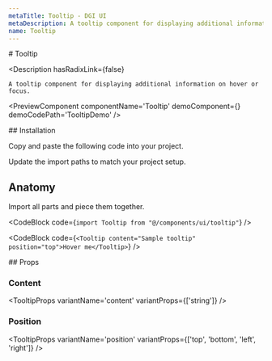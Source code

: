 ```yaml
---
metaTitle: Tooltip - DGI UI
metaDescription: A tooltip component for displaying additional information on hover or focus.
name: Tooltip
---
```


<FlexGroup>
  # Tooltip

  <Description
    hasRadixLink={false}
  >
    A tooltip component for displaying additional information on hover or focus.
  </Description>
</FlexGroup>

<PreviewComponent
  componentName='Tooltip'
  demoComponent={<TooltipDemo />}
  demoCodePath='TooltipDemo'
/>

<FlexGroup>
  ## Installation

Copy and paste the following code into your project.

<ComponentSource code='Tooltip' />

Update the import paths to match your project setup.

## Anatomy

Import all parts and piece them together.

<CodeBlock code={`import Tooltip from "@/components/ui/tooltip"`} />

<CodeBlock
  code={`<Tooltip content="Sample tooltip" position="top">Hover me</Tooltip>`}
/>
</FlexGroup>

<FlexGroup>
## Props

### Content

<TooltipProps
  variantName='content'
  variantProps={['string']}
/>

### Position

<TooltipProps
  variantName='position'
  variantProps={['top', 'bottom', 'left', 'right']}
/>

</FlexGroup>
